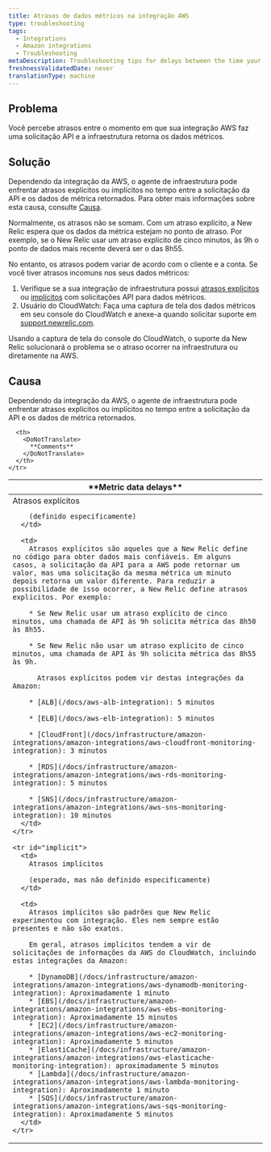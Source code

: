 ```yaml
---
title: Atrasos de dados métricos na integração AWS
type: troubleshooting
tags:
  - Integrations
  - Amazon integrations
  - Troubleshooting
metaDescription: Troubleshooting tips for delays between the time your AWS integration makes an API request and New Relic infrastructure monitoring returns the metric data.
freshnessValidatedDate: never
translationType: machine
---
```


## Problema

Você percebe atrasos entre o momento em que sua integração AWS faz uma solicitação API e a infraestrutura retorna os dados métricos.

## Solução

Dependendo da integração da AWS, o agente de infraestrutura pode enfrentar atrasos explícitos ou implícitos no tempo entre a solicitação da API e os dados de métrica retornados. Para obter mais informações sobre esta causa, consulte [Causa](#cause).

Normalmente, os atrasos não se somam. Com um atraso explícito, a New Relic espera que os dados da métrica estejam no ponto de atraso. Por exemplo, se o New Relic usar um atraso explícito de cinco minutos, às 9h o ponto de dados mais recente deverá ser o das 8h55.

No entanto, os atrasos podem variar de acordo com o cliente e a conta. Se você tiver atrasos incomuns nos seus dados métricos:

1. Verifique se a sua integração de infraestrutura possui [atrasos explícitos](#explicit) ou [implícitos](#implicit) com solicitações API para dados métricos.
2. Usuário do CloudWatch: Faça uma captura de tela dos dados métricos em seu console do CloudWatch e anexe-a quando solicitar suporte em [support.newrelic.com](https://support.newrelic.com/).

Usando a captura de tela do console do CloudWatch, o suporte da New Relic solucionará o problema se o atraso ocorrer na infraestrutura ou diretamente na AWS.

## Causa

Dependendo da integração da AWS, o agente de infraestrutura pode enfrentar atrasos explícitos ou implícitos no tempo entre a solicitação da API e os dados de métrica retornados.

<table>
  <thead>
    <tr>
      <th style={{ width: "200px" }}>
        <DoNotTranslate>
          **Metric data delays**
        </DoNotTranslate>
      </th>

      <th>
        <DoNotTranslate>
          **Comments**
        </DoNotTranslate>
      </th>
    </tr>
  </thead>

  <tbody>
    <tr id="explicit">
      <td>
        Atrasos explícitos

        (definido especificamente)
      </td>

      <td>
        Atrasos explícitos são aqueles que a New Relic define no código para obter dados mais confiáveis. Em alguns casos, a solicitação da API para a AWS pode retornar um valor, mas uma solicitação da mesma métrica um minuto depois retorna um valor diferente. Para reduzir a possibilidade de isso ocorrer, a New Relic define atrasos explícitos. Por exemplo:

        * Se New Relic usar um atraso explícito de cinco minutos, uma chamada de API às 9h solicita métrica das 8h50 às 8h55.

        * Se New Relic não usar um atraso explícito de cinco minutos, uma chamada de API às 9h solicita métrica das 8h55 às 9h.

          Atrasos explícitos podem vir destas integrações da Amazon:

        * [ALB](/docs/aws-alb-integration): 5 minutos

        * [ELB](/docs/aws-elb-integration): 5 minutos

        * [CloudFront](/docs/infrastructure/amazon-integrations/amazon-integrations/aws-cloudfront-monitoring-integration): 3 minutos

        * [RDS](/docs/infrastructure/amazon-integrations/amazon-integrations/aws-rds-monitoring-integration): 5 minutos

        * [SNS](/docs/infrastructure/amazon-integrations/amazon-integrations/aws-sns-monitoring-integration): 10 minutos
      </td>
    </tr>

    <tr id="implicit">
      <td>
        Atrasos implícitos

        (esperado, mas não definido especificamente)
      </td>

      <td>
        Atrasos implícitos são padrões que New Relic experimentou com integração. Eles nem sempre estão presentes e não são exatos.

        Em geral, atrasos implícitos tendem a vir de solicitações de informações da AWS do CloudWatch, incluindo estas integrações da Amazon:

        * [DynamoDB](/docs/infrastructure/amazon-integrations/amazon-integrations/aws-dynamodb-monitoring-integration): Aproximadamente 1 minuto
        * [EBS](/docs/infrastructure/amazon-integrations/amazon-integrations/aws-ebs-monitoring-integration): Aproximadamente 15 minutos
        * [EC2](/docs/infrastructure/amazon-integrations/amazon-integrations/aws-ec2-monitoring-integration): Aproximadamente 5 minutos
        * [ElastiCache](/docs/infrastructure/amazon-integrations/amazon-integrations/aws-elasticache-monitoring-integration): aproximadamente 5 minutos
        * [Lambda](/docs/infrastructure/amazon-integrations/amazon-integrations/aws-lambda-monitoring-integration): Aproximadamente 1 minuto
        * [SQS](/docs/infrastructure/amazon-integrations/amazon-integrations/aws-sqs-monitoring-integration): Aproximadamente 5 minutos
      </td>
    </tr>
  </tbody>
</table>